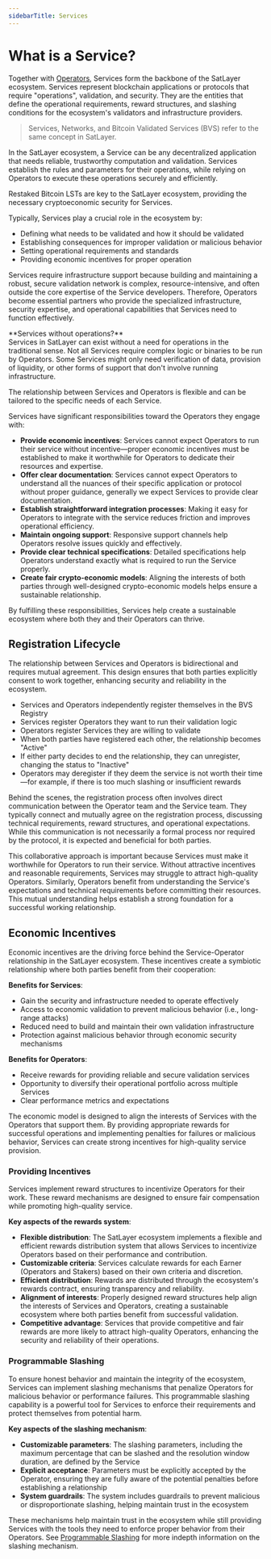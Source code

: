 ```yaml
---
sidebarTitle: Services
---
```



# What is a Service?

Together with [Operators](/architecture/operators), Services form the backbone of the SatLayer ecosystem.
Services represent blockchain applications or protocols that require "operations", validation, and security.
They are the entities that define the operational requirements, reward structures, and slashing conditions
for the ecosystem's validators and infrastructure providers.

> Services, Networks, and Bitcoin Validated Services (BVS) refer to the same concept in SatLayer.

In the SatLayer ecosystem, a Service can be any decentralized application that needs reliable,
trustworthy computation and validation. Services establish the rules and parameters for their operations,
while relying on Operators to execute these operations securely and efficiently.

Restaked Bitcoin LSTs are key to the SatLayer ecosystem, providing the necessary cryptoeconomic security for Services.

Typically, Services play a crucial role in the ecosystem by:
- Defining what needs to be validated and how it should be validated
- Establishing consequences for improper validation or malicious behavior
- Setting operational requirements and standards
- Providing economic incentives for proper operation

Services require infrastructure support because building and maintaining a robust, secure validation network
is complex, resource-intensive, and often outside the core expertise of the Service developers.
Therefore, Operators become essential partners who provide the specialized infrastructure,
security expertise, and operational capabilities that Services need to function effectively.

<Callout type="info">
  **Services without operations?**<br/>
  Services in SatLayer can exist without a need for operations in the traditional sense.
  Not all Services require complex logic or binaries to be run by Operators.
  Some Services might only need verification of data, provision of liquidity,
  or other forms of support that don't involve running infrastructure.

  The relationship between Services and Operators is flexible and can be tailored to the specific needs of each Service.
</Callout>

Services have significant responsibilities toward the Operators they engage with:

- **Provide economic incentives**: Services cannot expect Operators to run their service without incentive—proper
economic incentives must be established to make it worthwhile for Operators to dedicate their resources and expertise.
- **Offer clear documentation**: Services cannot expect Operators to understand all the nuances of their
specific application or protocol without proper guidance, generally we expect Services to provide clear documentation.
- **Establish straightforward integration processes**: Making it easy for Operators to integrate with the service
reduces friction and improves operational efficiency.
- **Maintain ongoing support**: Responsive support channels help Operators resolve issues quickly and effectively.
- **Provide clear technical specifications**: Detailed specifications help Operators understand exactly what
is required to run the Service properly.
- **Create fair crypto-economic models**: Aligning the interests of both parties through well-designed crypto-economic models
helps ensure a sustainable relationship.

By fulfilling these responsibilities, Services help create a sustainable ecosystem
where both they and their Operators can thrive.

## Registration Lifecycle

The relationship between Services and Operators is bidirectional and requires mutual agreement.
This design ensures that both parties explicitly consent to work together,
enhancing security and reliability in the ecosystem.

- Services and Operators independently register themselves in the BVS Registry
- Services register Operators they want to run their validation logic
- Operators register Services they are willing to validate
- When both parties have registered each other, the relationship becomes "Active"
- If either party decides to end the relationship, they can unregister, changing the status to "Inactive"
- Operators may deregister if they deem the service is not worth their time—for example,
if there is too much slashing or insufficient rewards

Behind the scenes,
the registration process often involves direct communication between the Operator team and the Service team.
They typically connect and mutually agree on the registration process,
discussing technical requirements, reward structures, and operational expectations.
While this communication is not necessarily a formal process nor required by the protocol,
it is expected and beneficial for both parties.

This collaborative approach is important because Services must make it worthwhile for Operators to run their service.
Without attractive incentives and reasonable requirements, Services may struggle to attract high-quality Operators.
Similarly,
Operators benefit
from understanding the Service's expectations and technical requirements before committing their resources.
This mutual understanding helps establish a strong foundation for a successful working relationship.

## Economic Incentives

Economic incentives are the driving force behind the Service-Operator relationship in the SatLayer ecosystem.
These incentives create a symbiotic relationship where both parties benefit from their cooperation:

**Benefits for Services**:
- Gain the security and infrastructure needed to operate effectively
- Access to economic validation to prevent malicious behavior (i.e., long-range attacks)
- Reduced need to build and maintain their own validation infrastructure
- Protection against malicious behavior through economic security mechanisms

**Benefits for Operators**:
- Receive rewards for providing reliable and secure validation services
- Opportunity to diversify their operational portfolio across multiple Services
- Clear performance metrics and expectations

The economic model is designed to align the interests of Services with the Operators that support them.
By providing appropriate rewards for successful operations and implementing penalties for failures or malicious behavior,
Services can create strong incentives for high-quality service provision.

### Providing Incentives

Services implement reward structures to incentivize Operators for their work.
These reward mechanisms are designed to ensure fair compensation while promoting high-quality service.

**Key aspects of the rewards system**:

- **Flexible distribution**: The SatLayer ecosystem implements a flexible and efficient rewards distribution system
that allows Services to incentivize Operators based on their performance and contribution.
- **Customizable criteria**: Services calculate rewards for each Earner (Operators and Stakers) based on
their own criteria and discretion.
- **Efficient distribution**: Rewards are distributed through the ecosystem's rewards contract,
ensuring transparency and reliability.
- **Alignment of interests**: Properly designed reward structures help align the interests of Services and Operators,
creating a sustainable ecosystem where both parties benefit from successful validation.
- **Competitive advantage**: Services that provide competitive and fair rewards are more likely to attract
high-quality Operators, enhancing the security and reliability of their operations.

### Programmable Slashing

To ensure honest behavior and maintain the integrity of the ecosystem,
Services can implement slashing mechanisms that penalize Operators for malicious behavior or performance failures.
This programmable slashing capability is a powerful tool for Services to enforce their requirements
and protect themselves from potential harm.

**Key aspects of the slashing mechanism**:

- **Customizable parameters**: The slashing parameters, including the maximum percentage that can be slashed
and the resolution window duration, are defined by the Service
- **Explicit acceptance**: Parameters must be explicitly accepted by the Operator, ensuring they are
fully aware of the potential penalties before establishing a relationship
- **System guardrails**: The system includes guardrails to prevent malicious or disproportionate slashing,
helping maintain trust in the ecosystem

These mechanisms help maintain trust in the ecosystem while still providing Services
with the tools they need to enforce proper behavior from their Operators.
See [Programmable Slashing](/architecture/slashing) for more indepth information on the slashing mechanism.
